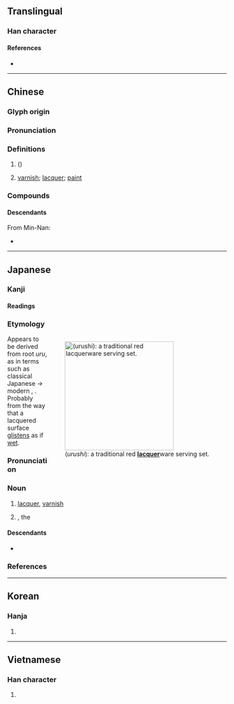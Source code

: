 {{also|柒}}
{{character info/new}}
==Translingual==

===Han character===
{{Han char|rn=85|rad=水|as=11|sn=14|four=34132|canj=EDOE|ids=⿰氵桼}}

====References====
* {{Han ref|kx=0644.280|dkj=18108|dj=1053.050|hdz=31716.090|uh=6F06|ud=28422|bh=BAA3|bd=47779}}

----

==Chinese==
{{zh-forms|alt=溙}}

===Glyph origin===
{{Han etym}}

===Pronunciation===
{{zh-pron
|m=qī
|c=cat1
|h=pfs=chhit
|mn=chhat/qz,xm,zz:chhit
|mn_note=chhat - vernacular; chhit - literary
|mc=y
|oc=y
|cat=n
}}

===Definitions===
{{zh-hanzi}}

# {{vern|varnish tree}} ({{taxlink|Toxicodendron vernicifluum|species|noshow=1|ver=161006}})
# [[varnish]]; [[lacquer]]; [[paint]]

===Compounds===
{{zh-der|漆器|油漆|如膠如漆|大漆|一團漆黑|底漆|噴漆器|如膠投漆|如膠似漆|噴漆|夜光漆|似漆如膠|吞炭漆身|填漆|建漆|亮漆|亮光漆|漆書|火漆|漆皮|歙漆阿膠|楚漆器|油漆匠|朱漆|漆匠|漆身吞炭|眼若點漆|漆桶底脫|漆皮兒|磨漆畫|洋乾漆|漆工|生漆|瓷漆|漆畫|目似點漆|烤漆|漆布|漆黑一團|漆毒疹|漆樹|漆宅|漆黑|漆器雕|水粉漆|水泥漆|柿漆|漆砂硯|陳雷膠漆|調合漆|罩漆|防水漆|黑漆一團|蟲漆|雷陳膠漆|雕漆|膠漆相投|點漆|黑漆皮燈|黑漆板凳|金漆馬桶|鬢髯如漆|膠漆相融|鬢如漆|金漆|雕花漆彩|黑漆漆|透明漆|膠漆|膠漆之情}}

====Descendants====
From Min-Nan:
* {{desc|iba|chat}}

----

==Japanese==

===Kanji===
{{ja-kanji|grade=c|rs=水11}}

====Readings====
{{ja-readings
|goon=しち
|kanon=しつ
|kun=うるし-
|nanori=うる
}}

===Etymology===
<div style="float:right;">
{{wikipedia|lang=ja}}
{{wikipedia|Lacquer}}
[[File:Wajimanurie.JPG|thumb|250px|{{lang|ja|漆}} (''urushi''): a traditional red '''[[lacquer]]'''ware serving set.]]
</div>
{{ja-kanjitab|yomi=k|うるし}}
Appears to be derived from {{etyl|ojp|ja|sort=うるし}} root ''uru'', as in terms such as classical Japanese {{m|ja|潤う|tr=urufu}} → modern {{m|ja|潤う|tr=uruou||to be moist}}, {{m|ja|うるうる|tr=uruuru||wetly, moistly|pos=adverb}}. Probably from the way that a lacquered surface [[glisten]]s as if [[wet]].

===Pronunciation===
{{ja-pron|yomi=k|うるし|acc=0|acc_ref=DJR}}

===Noun===
{{ja-noun|うるし}}

# [[lacquer]], [[varnish]]
# {{taxlink|Toxicodendron vernicifluum|species|noshow=1}}, the {{vern|lacquer tree}}

====Descendants====
* {{desc|en|urushiol|bor=1}}

===References===
<references/>

----

==Korean==

===Hanja===
{{ko-hanja|hangeul=칠|eumhun=|rv=chil|mr=ch'il|y=chil}}

# {{defn|lang=ko|sort=水11}}

----

==Vietnamese==

===Han character===
{{vi-hantu|[[tất]]|rs=水11}}

# {{defn|lang=vi|sort=水11}}